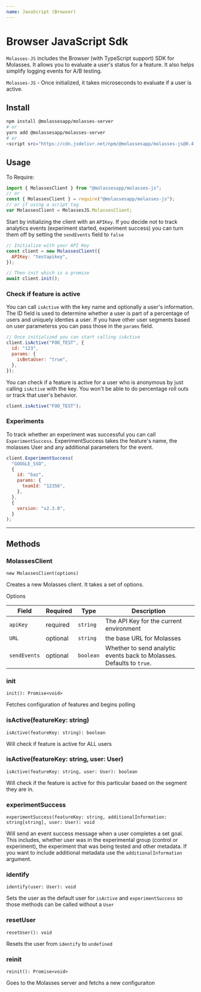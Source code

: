 ```yaml
---
name: JavaScript (Browser)
---
```



# Browser JavaScript Sdk

`Molasses-JS` includes the Browser (with TypeScript support) SDK for Molasses. It allows you to evaluate a user's status for a feature. It also helps simplify logging events for A/B testing.

`Molasses-JS` - Once initialized, it takes microseconds to evaluate if a user is active.

## Install

```bash
npm install @molassesapp/molasses-server
# or
yarn add @molassesapp/molasses-server
# or
<script src="https://cdn.jsdelivr.net/npm/@molassesapp/molasses-js@0.4.1/dist/molasses.min.js"></script>
```

## Usage

To Require:

```js
import { MolassesClient } from "@molassesapp/molasses-js";
// or
const { MolassesClient } = require("@molassesapp/molasses-js");
// or if using a script tag
var MolassesClient = MolassesJS.MolassesClient;
```

Start by initializing the client with an `APIKey`. If you decide not to track analytics events (experiment started, experiment success) you can turn them off by setting the `sendEvents` field to `false`

```js
// Initialize with your API Key
const client = new MolassesClient({
  APIKey: "testapikey",
});

// Then init which is a promise
await client.init();
```

### Check if feature is active

You can call `isActive` with the key name and optionally a user's information. The ID field is used to determine whether a user is part of a percentage of users and uniquely identies a user. If you have other user segments based on user parameterss you can pass those in the `params` field.

```js
// Once initialized you can start calling isActive
client.isActive("FOO_TEST", {
  id: "123",
  params: {
    isBetaUser: "true",
  },
});
```

You can check if a feature is active for a user who is anonymous by just calling `isActive` with the key. You won't be able to do percentage roll outs or track that user's behavior.

```js
client.isActive("FOO_TEST");
```

### Experiments

To track whether an experiment was successful you can call `ExperimentSuccess`. ExperimentSuccess takes the feature's name, the molasses User and any additional parameters for the event.

```js
client.ExperimentSuccess(
  "GOOGLE_SSO",
  {
    id: "baz",
    params: {
      teamId: "12356",
    },
  },
  {
    version: "v2.3.0",
  }
);
```

---

## Methods

### MolassesClient

`new MolassesClient(options)`

Creates a new Molasses client. It takes a set of options.

Options

| Field        | Required | Type      | Description                                                           |
| ------------ | -------- | --------- | --------------------------------------------------------------------- |
| `apiKey`     | required | `string`  | The API Key for the current environment                               |
| `URL`        | optional | `string`  | the base URL for Molasses                                             |
| `sendEvents` | optional | `boolean` | Whether to send analytic events back to Molasses. Defaults to `true`. |

### init

`init(): Promise<void>`

Fetches configuration of features and begins polling

### isActive(featureKey: string)

`isActive(featureKey: string): boolean`

Will check if feature is active for ALL users

### isActive(featureKey: string, user: User)

`isActive(featureKey: string, user: User): boolean`

Will check if the feature is active for this particular based on the segment they are in.

### experimentSuccess

`experimentSuccess(featureKey: string, additionalInformation: string[string], user: User): void`

Will send an event success message when a user completes a set goal. This includes, whether user was in the experimental group (control or experiment), the experiment that was being tested and other metadata. If you want to include additional metadata use the `additionalInformation` argument.

### identify

`identify(user: User): void`

Sets the user as the default user for `isActive` and `experimentSuccess` so those methods can be called without a `User`

### resetUser

`resetUser(): void`

Resets the user from `identify` to `undefined`

### reinit

`reinit(): Promise<void>`

Goes to the Molasses server and fetchs a new configuraiton
